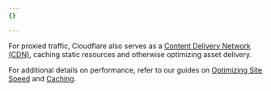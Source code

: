 ```yaml
---
{}

---
```


For proxied traffic, Cloudflare also serves as a [Content Delivery Network (CDN)](https://www.cloudflare.com/learning/cdn/what-is-a-cdn/), caching static resources and otherwise optimizing asset delivery.

For additional details on performance, refer to our guides on [Optimizing Site Speed](/speed/) and [Caching](/cache/get-started/).
